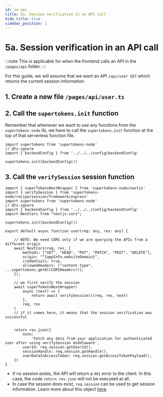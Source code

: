 ```yaml
---
id: in-api
title: 5a. Session verification in an API call
hide_title: true
sidebar_position: 1
---
```



# 5a. Session verification in an API call

<OAuthVerifyTokensCallout />

:::note
This is applicable for when the frontend calls an API in the `/pages/api` folder.
:::

For this guide, we will assume that we want an API `/api/user GET` which returns the current session information.

## 1. Create a new file `/pages/api/user.ts`

## 2. Call the `supertokens.init` function
Remember that whenever we want to use any functions from the `supertokens-node` lib, we have to call the `supertokens.init` function at the top of that serverless function file.

```tsx title="pages/api/user.ts"
import supertokens from 'supertokens-node'
// @ts-ignore
import { backendConfig } from '../../../config/backendConfig'

supertokens.init(backendConfig())
```

## 3. Call the `verifySession` session function

<AppInfoForm />

```tsx title="pages/api/user.ts"
import { superTokensNextWrapper } from 'supertokens-node/nextjs'
import { verifySession } from 'supertokens-node/recipe/session/framework/express'
import supertokens from 'supertokens-node'
// @ts-ignore
import { backendConfig } from '../../../config/backendConfig'
import NextCors from "nextjs-cors";

supertokens.init(backendConfig())

export default async function user(req: any, res: any) {

    // NOTE: We need CORS only if we are querying the APIs from a different origin
    await NextCors(req, res, {
        methods: ["GET", "HEAD", "PUT", "PATCH", "POST", "DELETE"],
        origin: "^{appInfo.websiteDomain}",
        credentials: true,
        allowedHeaders: ["content-type", ...supertokens.getAllCORSHeaders()],
    });

    // we first verify the session
    await superTokensNextWrapper(
        async (next) => {
            return await verifySession()(req, res, next)
        },
        req, res
    )
    // if it comes here, it means that the session verification was successful


    return res.json({
        note:
            'Fetch any data from your application for authenticated user after using verifySession middleware',
        userId: req.session.getUserId(),
        sessionHandle: req.session.getHandle(),
        userDataInAccessToken: req.session.getAccessTokenPayload(),
    })
}
```

- If no session exists, the API will return a `401` error to the client. In this case, the code `return res.json` will not be executed at all.
- In case the session does exist, `req.session` can be used to get session information. Learn more about this object [here](/docs/additional-verification/session-verification/protect-api-routes/verify-session#the-session-object).
